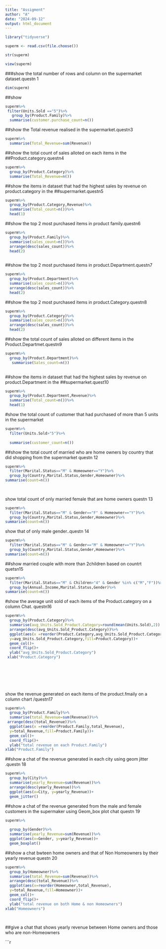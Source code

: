 ```yaml
---
title: "Assigment"
author: "A"
date: "2024-09-12"
output: html_document
---
```


```r
library("tidyverse")

```

```r
superm <- read.csv(file.choose())
```

```r
str(superm)
```
```r
view(superm)
```

###show the total number of rows and column on the supermarket dataset.questn 1
```r
dim(superm)
```
##show 
```r
superm%>%
 filter(Units.Sold =="5")%>%
   group_by(Product.Family)%>%
  summarise(customer.purchase_count=n())
```
##show the Total revenue realised in the supermarket.questn3
```r
superm%>%
  summarise(Total_Revenue=sum(Revenue))
```
##show the total count of sales alloted on each  items in the ##Product.category.questn4
```r
superm%>%
  group_by(Product.Category)%>%
  summarise(Total_Revenue=n())
```
 ##show the items in dataset that had the highest sales by revenue on product.category in the ##supermarket.questn5
 
```r
superm%>%
  group_by(Product.Category,Revenue)%>%
  summarise(Total_count=n())%>%
  head(1)
```
 ##show the top 2 most purchased items in product family.questn6
```r
superm%>%
  group_by(Product.Family)%>%
  summarise(sales_count=n())%>%
  arrange(desc(sales_count))%>%
  head(2)
  
```
 ##show the top 2 most purchased items in product.Department.questn7
```r
superm%>%
  group_by(Product.Department)%>%
  summarise(sales_count=n())%>%
  arrange(desc(sales_count))%>%
  head(2)
```
##show the top 2 most purchased items in product.Category.questn8
```r
superm%>%
  group_by(Product.Category)%>%
  summarise(sales_count=n())%>%
  arrange(desc(sales_count))%>%
  head(2)
```
##show the total count of sales alloted on different  items in the Product.Departmet.questn9
```r
superm%>%
  group_by(Product.Department)%>%
   summarise(Sales_count=n())
 
```
##show the items in dataset that had the highest sales by revenue on product.Department in the ##supermarket.quest10
```r
superm%>%
  group_by(Product.Department,Revenue)%>%
  summarise(Total_count=n())%>%
  head(1)
```
#show the total count of customer that had purchased of more than 5 units in the supermarket
```r
superm%>%
  filter(Units.Sold>"5")%>%
  
  summarise(customer_count=n())
```
##show the total count of married  who are home  owners by country that did shopping from the supermarket questn 12
```r
superm%>%
  filter(Marital.Status=="M" & Homeowner=="Y")%>%
  group_by(Country,Marital.Status,Gender,Homeowner)%>%
summarise(count=n())
  
  
```
show total count of only married female that are home owners questn 13
```r
superm%>%
  filter(Marital.Status=="M" & Gender=="F" & Homeowner=="Y")%>%
  group_by(Country,Marital.Status,Gender,Homeowner)%>%
summarise(count=n())
```
show that of only male gender..questn 14
```r
superm%>%
  filter(Marital.Status=="M" & Gender=="M" & Homeowner=="Y")%>%
  group_by(Country,Marital.Status,Gender,Homeowner)%>%
summarise(count=n())
```
##show married couple with more than 2children based on countrt quetsn15
```r
superm%>%
  filter(Marital.Status=="M" & Children>"4" & Gender %in% c("M","F"))%>%
  group_by(Annual.Income,Marital.Status,Gender)%>%
summarise(count=n())
```
#show the average unit sold of each items of the Product.category on a column Chat. questn16
```r
superm%>%
  group_by(Product.Category)%>%
  summarise(avg_Units.Sold_Product.Category=round(mean(Units.Sold),2)) %>%
  arrange(desc(avg_Units.Sold_Product.Category))%>%
  ggplot(aes(x =reorder(Product.Category,avg_Units.Sold_Product.Category),
  y=avg_Units.Sold_Product.Category,fill=Product.Category))+
  geom_col()+
  coord_flip()+
  ylab("avg_Units.Sold_Product.Category")
 xlab("Product.Category")

  
  

  
  
```
show the revenue generated on each items of the product.fmaily on a column chart /questn17
```r
superm%>%
  group_by(Product.Family)%>%
  summarise(total_Revenue=sum(Revenue))%>%
 arrange(desc(total_Revenue))%>%
  ggplot(aes(x =reorder(Product.Family,total_Revenue),
  y=total_Revenue,fill=Product.Family))+
  geom_col()+
  coord_flip()+
  ylab("total revenue on each Product.Family")
xlab("Product.Family")
```
##show a chat of the revenue generated in each city  using geom jitter .questn 18
```r
superm%>%
  group_by(City)%>%
  summarise(yearly_Revenue=sum(Revenue))%>%
  arrange(desc(yearly_Revenue))%>%
  ggplot(aes(x=City, y=yearly_Revenue))+
  geom_jitter()
```
##show a chat of the revenue generated from the male and female customers in the supermaker using Geom_box plot chat questn 19
```r
superm%>%
  
  group_by(Gender)%>%
  summarise(yearly_Revenue=sum(Revenue))%>%
  ggplot(aes(x=Gender, y=yearly_Revenue))+
  geom_boxplot()
```
##show a chat bwteen home owners and that of Non Homeowners by their yearly revenue questn 20
```r
superm%>%
  group_by(Homeowner)%>%
  summarise(total_Revenue=sum(Revenue))%>%
  arrange(desc(total_Revenue))%>%
  ggplot(aes(x=reorder(Homeowner,total_Revenue),
  y=total_Revenue,fill=Homeowner))+
  geom_col()+
  coord_flip()+
  ylab("total revenue on both Home & non Homeowners")
xlab("Homeowners")
              
  
```
##give a chat that shows yearly revenue between Home owners and those who are non-Homeowners

```r
